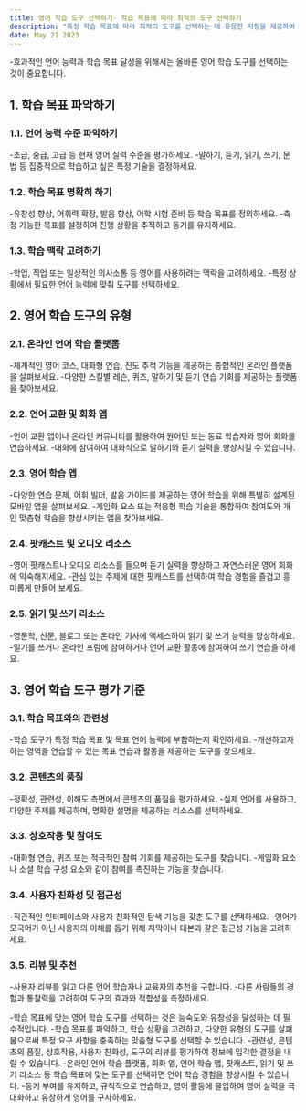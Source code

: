 ```yaml
---
title: 영어 학습 도구 선택하기- 학습 목표에 따라 최적의 도구 선택하기
description: "특정 학습 목표에 따라 최적의 도구를 선택하는 데 유용한 지침을 제공하여 성공적이고 개인화된 영어 학습 경험을 보장합니다."
date: May 21 2023
---
```



-효과적인 언어 능력과 학습 목표 달성을 위해서는 올바른 영어 학습 도구를 선택하는 것이 중요합니다. 


## 1. 학습 목표 파악하기
### 1.1. 언어 능력 수준 파악하기

-초급, 중급, 고급 등 현재 영어 실력 수준을 평가하세요.
-말하기, 듣기, 읽기, 쓰기, 문법 등 집중적으로 학습하고 싶은 특정 기술을 결정하세요.
### 1.2. 학습 목표 명확히 하기

-유창성 향상, 어휘력 확장, 발음 향상, 어학 시험 준비 등 학습 목표를 정의하세요.
-측정 가능한 목표를 설정하여 진행 상황을 추적하고 동기를 유지하세요.
### 1.3. 학습 맥락 고려하기

-학업, 직업 또는 일상적인 의사소통 등 영어를 사용하려는 맥락을 고려하세요.
-특정 상황에서 필요한 언어 능력에 맞춰 도구를 선택하세요.
## 2. 영어 학습 도구의 유형
### 2.1. 온라인 언어 학습 플랫폼

-체계적인 영어 코스, 대화형 연습, 진도 추적 기능을 제공하는 종합적인 온라인 플랫폼을 살펴보세요.
-다양한 스킬별 레슨, 퀴즈, 말하기 및 듣기 연습 기회를 제공하는 플랫폼을 찾아보세요.
### 2.2. 언어 교환 및 회화 앱

-언어 교환 앱이나 온라인 커뮤니티를 활용하여 원어민 또는 동료 학습자와 영어 회화를 연습하세요.
-대화에 참여하여 대화식으로 말하기와 듣기 실력을 향상시킬 수 있습니다.
### 2.3. 영어 학습 앱

-다양한 연습 문제, 어휘 빌더, 발음 가이드를 제공하는 영어 학습을 위해 특별히 설계된 모바일 앱을 살펴보세요.
-게임화 요소 또는 적응형 학습 기술을 통합하여 참여도와 개인 맞춤형 학습을 향상시키는 앱을 찾아보세요.
### 2.4. 팟캐스트 및 오디오 리소스

-영어 팟캐스트나 오디오 리소스를 들으며 듣기 실력을 향상하고 자연스러운 영어 회화에 익숙해지세요.
-관심 있는 주제에 대한 팟캐스트를 선택하여 학습 경험을 즐겁고 흥미롭게 만들어 보세요.
### 2.5. 읽기 및 쓰기 리소스

-영문학, 신문, 블로그 또는 온라인 기사에 액세스하여 읽기 및 쓰기 능력을 향상하세요.
-일기를 쓰거나 온라인 포럼에 참여하거나 언어 교환 활동에 참여하여 쓰기 연습을 하세요.
## 3. 영어 학습 도구 평가 기준
### 3.1. 학습 목표와의 관련성

-학습 도구가 특정 학습 목표 및 목표 언어 능력에 부합하는지 확인하세요.
-개선하고자 하는 영역을 연습할 수 있는 목표 연습과 활동을 제공하는 도구를 찾으세요.
### 3.2. 콘텐츠의 품질

-정확성, 관련성, 이해도 측면에서 콘텐츠의 품질을 평가하세요.
-실제 언어를 사용하고, 다양한 주제를 제공하며, 명확한 설명을 제공하는 리소스를 선택하세요.
### 3.3. 상호작용 및 참여도

-대화형 연습, 퀴즈 또는 적극적인 참여 기회를 제공하는 도구를 찾습니다.
-게임화 요소나 소셜 학습 구성 요소와 같이 참여를 촉진하는 기능을 찾습니다.
### 3.4. 사용자 친화성 및 접근성

-직관적인 인터페이스와 사용자 친화적인 탐색 기능을 갖춘 도구를 선택하세요.
-영어가 모국어가 아닌 사용자의 이해를 돕기 위해 자막이나 대본과 같은 접근성 기능을 고려하세요.
### 3.5. 리뷰 및 추천

-사용자 리뷰를 읽고 다른 언어 학습자나 교육자의 추천을 구합니다.
-다른 사람들의 경험과 통찰력을 고려하여 도구의 효과와 적합성을 측정하세요.


-학습 목표에 맞는 영어 학습 도구를 선택하는 것은 능숙도와 유창성을 달성하는 데 필수적입니다. 
-학습 목표를 파악하고, 학습 상황을 고려하고, 다양한 유형의 도구를 살펴봄으로써 특정 요구 사항을 충족하는 맞춤형 도구를 선택할 수 있습니다. 
-관련성, 콘텐츠의 품질, 상호작용, 사용자 친화성, 도구의 리뷰를 평가하여 정보에 입각한 결정을 내릴 수 있습니다. 
-온라인 언어 학습 플랫폼, 회화 앱, 언어 학습 앱, 팟캐스트, 읽기 및 쓰기 리소스 등 학습 목표에 맞는 도구를 선택하면 언어 학습 경험을 향상시킬 수 있습니다. 
-동기 부여를 유지하고, 규칙적으로 연습하고, 영어 활동에 몰입하여 영어 실력을 극대화하고 유창하게 영어를 구사하세요.